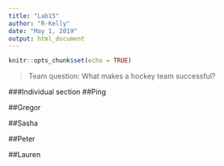 ```yaml
---
title: "Lab15"
author: "R-Kelly"
date: "May 1, 2019"
output: html_document
---
```


```r
knitr::opts_chunk$set(echo = TRUE)
```

> Team question: What makes a hockey team successful?

###Individual section
##Ping


##Gregor


##Sasha


##Peter

##Lauren